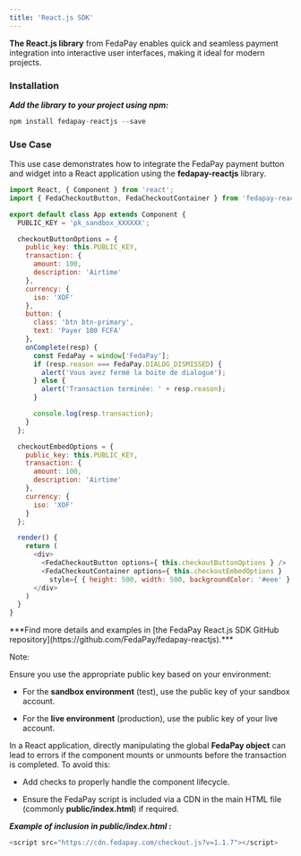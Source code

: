 ```yaml
---
title: 'React.js SDK'
---
```


**The React.js library** from FedaPay enables quick and seamless payment integration into interactive user interfaces, making it ideal for modern projects.

### Installation

***Add the library to your project using npm:***

```javascript
npm install fedapay-reactjs --save
```

### Use Case

This use case demonstrates how to integrate the FedaPay payment button and widget into a React application using the **fedapay-reactjs** library.

```javascript
import React, { Component } from 'react';
import { FedaCheckoutButton, FedaCheckoutContainer } from 'fedapay-reactjs';

export default class App extends Component {
  PUBLIC_KEY = 'pk_sandbox_XXXXXX';

  checkoutButtonOptions = {
    public_key: this.PUBLIC_KEY,
    transaction: {
      amount: 100,
      description: 'Airtime'
    },
    currency: {
      iso: 'XOF'
    },
    button: {
      class: 'btn btn-primary',
      text: 'Payer 100 FCFA'
    },
    onComplete(resp) {
      const FedaPay = window['FedaPay'];
      if (resp.reason === FedaPay.DIALOG_DISMISSED) {
        alert('Vous avez fermé la boite de dialogue');
      } else {
        alert('Transaction terminée: ' + resp.reason);
      }

      console.log(resp.transaction);
    }
  };

  checkoutEmbedOptions = {
    public_key: this.PUBLIC_KEY,
    transaction: {
      amount: 100,
      description: 'Airtime'
    },
    currency: {
      iso: 'XOF'
    }
  };

  render() {
    return (
      <div>
        <FedaCheckoutButton options={ this.checkoutButtonOptions } />
        <FedaCheckoutContainer options={ this.checkoutEmbedOptions }
          style={ { height: 500, width: 500, backgroundColor: '#eee' } } />
      </div>
    )
  }
}
```

<Note>
  ***Find more details and examples in [the FedaPay React.js SDK GitHub repository](https://github.com/FedaPay/fedapay-reactjs).***

  Note:

  Ensure you use the appropriate public key based on your environment:

  * For the **sandbox environment** (test), use the public key of your sandbox account.

  * For the **live environment** (production), use the public key of your live account.

  In a React application, directly manipulating the global **FedaPay object** can lead to errors if the component mounts or unmounts before the transaction is completed. To avoid this:

  * Add checks to properly handle the component lifecycle.

  * Ensure the FedaPay script is included via a CDN in the main HTML file (commonly **public/index.html**) if required.

  ***Example of inclusion in public/index.html :***

  ```javascript
  <script src="https://cdn.fedapay.com/checkout.js?v=1.1.7"></script>
  ```
</Note>